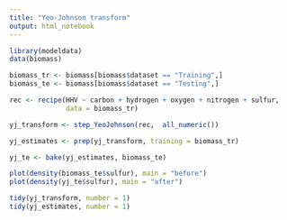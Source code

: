 ```yaml
---
title: "Yeo-Johnson transform"
output: html_notebook
---
```


```r
library(modeldata)
data(biomass)

biomass_tr <- biomass[biomass$dataset == "Training",]
biomass_te <- biomass[biomass$dataset == "Testing",]

rec <- recipe(HHV ~ carbon + hydrogen + oxygen + nitrogen + sulfur,
              data = biomass_tr)

yj_transform <- step_YeoJohnson(rec,  all_numeric())

yj_estimates <- prep(yj_transform, training = biomass_tr)

yj_te <- bake(yj_estimates, biomass_te)

plot(density(biomass_te$sulfur), main = "before")
plot(density(yj_te$sulfur), main = "after")

tidy(yj_transform, number = 1)
tidy(yj_estimates, number = 1)
```

